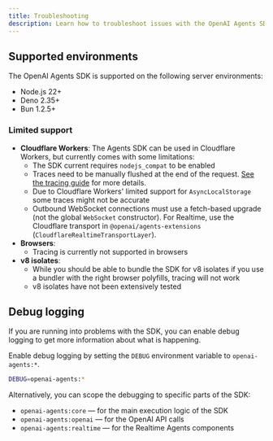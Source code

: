 ```yaml
---
title: Troubleshooting
description: Learn how to troubleshoot issues with the OpenAI Agents SDK.
---
```


## Supported environments

The OpenAI Agents SDK is supported on the following server environments:

- Node.js 22+
- Deno 2.35+
- Bun 1.2.5+

### Limited support

- **Cloudflare Workers**: The Agents SDK can be used in Cloudflare Workers, but currently comes with some limitations:
  - The SDK current requires `nodejs_compat` to be enabled
  - Traces need to be manually flushed at the end of the request. [See the tracing guide](/openai-agents-js/guides/tracing#export-loop-lifecycle) for more details.
  - Due to Cloudflare Workers' limited support for `AsyncLocalStorage` some traces might not be accurate
  - Outbound WebSocket connections must use a fetch-based upgrade (not the global `WebSocket` constructor). For Realtime, use the Cloudflare transport in `@openai/agents-extensions` (`CloudflareRealtimeTransportLayer`).
- **Browsers**:
  - Tracing is currently not supported in browsers
- **v8 isolates**:
  - While you should be able to bundle the SDK for v8 isolates if you use a bundler with the right browser polyfills, tracing will not work
  - v8 isolates have not been extensively tested

## Debug logging

If you are running into problems with the SDK, you can enable debug logging to get more information about what is happening.

Enable debug logging by setting the `DEBUG` environment variable to `openai-agents:*`.

```bash
DEBUG=openai-agents:*
```

Alternatively, you can scope the debugging to specific parts of the SDK:

- `openai-agents:core` — for the main execution logic of the SDK
- `openai-agents:openai` — for the OpenAI API calls
- `openai-agents:realtime` — for the Realtime Agents components
